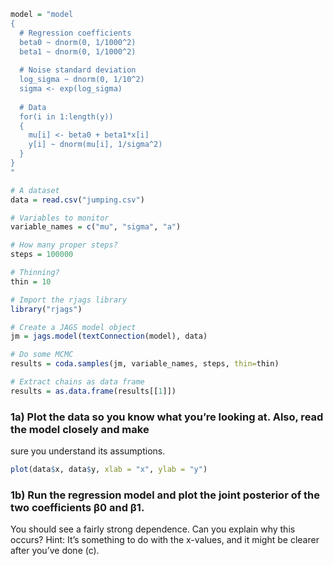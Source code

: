 ```r
model = "model
{
  # Regression coefficients
  beta0 ~ dnorm(0, 1/1000^2)
  beta1 ~ dnorm(0, 1/1000^2)
  
  # Noise standard deviation
  log_sigma ~ dnorm(0, 1/10^2)
  sigma <- exp(log_sigma)
  
  # Data
  for(i in 1:length(y))
  {
    mu[i] <- beta0 + beta1*x[i]
    y[i] ~ dnorm(mu[i], 1/sigma^2)
  }
}
"

# A dataset
data = read.csv("jumping.csv")

# Variables to monitor
variable_names = c("mu", "sigma", "a")

# How many proper steps?
steps = 100000

# Thinning?
thin = 10

# Import the rjags library
library("rjags")

# Create a JAGS model object
jm = jags.model(textConnection(model), data)

# Do some MCMC
results = coda.samples(jm, variable_names, steps, thin=thin)

# Extract chains as data frame
results = as.data.frame(results[[1]])


```

### 1a) Plot the data so you know what you’re looking at. Also, read the model closely and make
sure you understand its assumptions.

```r
plot(data$x, data$y, xlab = "x", ylab = "y")
```

### 1b) Run the regression model and plot the joint posterior of the two coefficients β0 and β1.
You should see a fairly strong dependence. Can you explain why this occurs? Hint: It’s
something to do with the x-values, and it might be clearer after you’ve done (c).

```r

```

